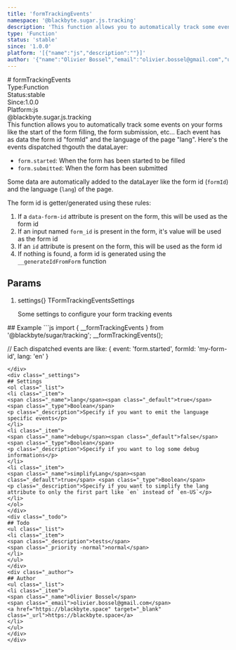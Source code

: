 ```yaml
---
title: 'formTrackingEvents'
namespace: '@blackbyte.sugar.js.tracking'
description: 'This function allows you to automatically track some events on your forms like the start of the form filling, the form submission, etc... Each event has as data the form id &quot;formId&quot; and the language of the page &quot;lang&quot;. Here&#39;s the events dispatched thgouth the dataLayer:  - `form.started`: When the form has been started to be filled - `form.submitted`: When the form has been submitted  Some data are automatically added to the dataLayer like the form id (`formId`) and the language (`lang`) of the page.  The form id is getter/generated using these rules:  1. If a `data-form-id` attribute is present on the form, this will be used as the form id 2. If an input named `form_id` is present in the form, it&#39;s value will be used as the form id 3. If an `id` attribute is present on the form, this will be used as the form id 4. If nothing is found, a form id is generated using the `__generateIdFromForm` function'
type: 'Function'
status: 'stable'
since: '1.0.0'
platform: '[{"name":"js","description":""}]'
author: '{"name":"Olivier Bossel","email":"olivier.bossel@gmail.com","url":"https://blackbyte.space"}'
---
```


<div class="docmap-mdx">
# formTrackingEvents
<div class="_metas">
<div class="_type"><span class="_type-label">Type:</span><span class="_type-value">Function</span></div>
<div class="_status"><span class="_status-label">Status:</span><span class="_status-value -stable">stable</span></div>
<div class="_since"><span class="_since-label">Since:</span><span class="_since-value">1.0.0</span></div>
<div class="_platform"><span class="_platform-label">Platform:</span><span class="_platform-value -js">js</span></div>
</div>
<div class="_namespace">@blackbyte.sugar.js.tracking</div>
<div class="_description typo-lead typo-format">
This function allows you to automatically track some events on your forms like the start of the form filling,
the form submission, etc...
Each event has as data the form id &quot;formId&quot; and the language of the page &quot;lang&quot;.
Here&#39;s the events dispatched thgouth the dataLayer:

- `form.started`: When the form has been started to be filled
- `form.submitted`: When the form has been submitted

Some data are automatically added to the dataLayer like the form id (`formId`) and the language (`lang`) of the page.

The form id is getter/generated using these rules:

1. If a `data-form-id` attribute is present on the form, this will be used as the form id
2. If an input named `form_id` is present in the form, it&#39;s value will be used as the form id
3. If an `id` attribute is present on the form, this will be used as the form id
4. If nothing is found, a form id is generated using the `__generateIdFromForm` function
   </div>
   <div class="_params">

## Params

<ol class="_list">
<li class="_item">
<span class="_name">settings</span><span class="_default">&lcub;&rcub;</span> <span class="_type">TFormTrackingEventsSettings</span>
<p class="_description">Some settings to configure your form tracking events</p>
</li>
</ol>
</div>
<div class="_examples">
## Example
```js
import { __formTrackingEvents } from '@blackbyte/sugar/tracking';
__formTrackingEvents();

// Each dispatched events are like:
{
event: 'form.started',
formId: 'my-form-id',
lang: 'en'
}

```
</div>
<div class="_settings">
## Settings
<ol class="_list">
<li class="_item">
<span class="_name">lang</span><span class="_default">true</span> <span class="_type">Boolean</span>
<p class="_description">Specify if you want to emit the language specific events</p>
</li>
<li class="_item">
<span class="_name">debug</span><span class="_default">false</span> <span class="_type">Boolean</span>
<p class="_description">Specify if you want to log some debug informations</p>
</li>
<li class="_item">
<span class="_name">simplifyLang</span><span class="_default">true</span> <span class="_type">Boolean</span>
<p class="_description">Specify if you want to simplify the lang attribute to only the first part like `en` instead of `en-US`</p>
</li>
</ol>
</div>
<div class="_todo">
## Todo
<ul class="_list">
<li class="_item">
<span class="_description">tests</span>
<span class="_priority -normal">normal</span>
</li>
</ul>
</div>
<div class="_author">
## Author
<ul class="_list">
<li class="_item">
<span class="_name">Olivier Bossel</span>
<span class="_email">olivier.bossel@gmail.com</span>
<a href="https://blackbyte.space" target="_blank" class="_url">https://blackbyte.space</a>
</li>
</ul>
</div>
</div>
```
